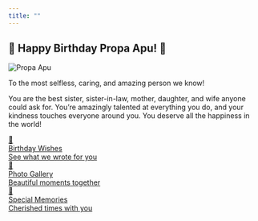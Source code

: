 ```yaml
---
title: ""
---
```


:::{.hero}
# 🎉 Happy Birthday Propa Apu! 🎂

<div class="profile-image">
<img src="images/profile.jpg" alt="Propa Apu">
</div>

<p class="lead">To the most selfless, caring, and amazing person we know!</p>
<p class="hero-message">You are the best <span class="role-highlight">sister</span>, <span class="role-highlight">sister-in-law</span>, <span class="role-highlight">mother</span>, <span class="role-highlight">daughter</span>, and <span class="role-highlight">wife</span> anyone could ask for. You're amazingly talented at everything you do, and your kindness touches everyone around you. You deserve all the happiness in the world!</p>

<!-- Navigation Buttons -->
<div class="nav-buttons">
<a href="wishes.html" class="nav-btn btn-wishes">
<div class="btn-icon">💝</div>
<div class="btn-text">Birthday Wishes</div>
<div class="btn-subtitle">See what we wrote for you</div>
</a>
<a href="gallery.html" class="nav-btn btn-gallery">
<div class="btn-icon">📸</div>
<div class="btn-text">Photo Gallery</div>
<div class="btn-subtitle">Beautiful moments together</div>
</a>
<a href="memories.html" class="nav-btn btn-memories">
<div class="btn-icon">💖</div>
<div class="btn-text">Special Memories</div>
<div class="btn-subtitle">Cherished times with you</div>
</a></div>

<script>
document.addEventListener("DOMContentLoaded", () => {
  // Add confetti effect when the page loads
  party.confetti(document.querySelector('.hero'), {
    count: party.variation.range(50, 100),
    size: party.variation.range(0.6, 1.4),
    spread: 50,
  });
  
  // Add click event for more confetti on hero
  document.querySelector('.hero').addEventListener('click', (e) => {
    if (!e.target.closest('.nav-btn')) {
      party.sparkles(e.target, {
        count: party.variation.range(20, 40),
        speed: party.variation.range(100, 300),
      });
    }
  });
  
  // Add sparkle effect when hovering over buttons
  document.querySelectorAll('.nav-btn').forEach(btn => {
    btn.addEventListener('mouseenter', (e) => {
      party.sparkles(e.target, {
        count: party.variation.range(15, 25),
        speed: party.variation.range(100, 250),
      });
    });
  });
});
</script>
:::

